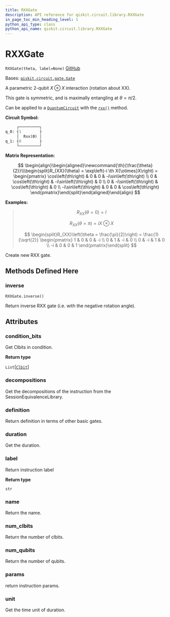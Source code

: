 ```yaml
---
title: RXXGate
description: API reference for qiskit.circuit.library.RXXGate
in_page_toc_min_heading_level: 1
python_api_type: class
python_api_name: qiskit.circuit.library.RXXGate
---
```


# RXXGate

<span id="qiskit.circuit.library.RXXGate" />

`RXXGate(theta, label=None)` [GitHub](https://github.com/qiskit/qiskit/tree/stable/0.22/qiskit/circuit/library/standard_gates/rxx.py "view source code")

Bases: [`qiskit.circuit.gate.Gate`](qiskit.circuit.Gate "qiskit.circuit.gate.Gate")

A parametric 2-qubit $X \otimes X$ interaction (rotation about XX).

This gate is symmetric, and is maximally entangling at $\theta = \pi/2$.

Can be applied to a [`QuantumCircuit`](qiskit.circuit.QuantumCircuit "qiskit.circuit.QuantumCircuit") with the [`rxx()`](qiskit.circuit.QuantumCircuit#rxx "qiskit.circuit.QuantumCircuit.rxx") method.

**Circuit Symbol:**

```python
     ┌─────────┐
q_0: ┤1        ├
     │  Rxx(ϴ) │
q_1: ┤0        ├
     └─────────┘
```

**Matrix Representation:**

$$
 \begin{align}\begin{aligned}\newcommand{\th}{\frac{\theta}{2}}\\\begin{split}R_{XX}(\theta) = \exp\left(-i \th X{\otimes}X\right) =
    \begin{pmatrix}
        \cos\left(\th\right)   & 0           & 0           & -i\sin\left(\th\right) \\
        0           & \cos\left(\th\right)   & -i\sin\left(\th\right) & 0 \\
        0           & -i\sin\left(\th\right) & \cos\left(\th\right)   & 0 \\
        -i\sin\left(\th\right) & 0           & 0           & \cos\left(\th\right)
    \end{pmatrix}\end{split}\end{aligned}\end{align} 
$$

**Examples:**

> $$
> R_{XX}(\theta = 0) = I
> $$
>
> $$
> R_{XX}(\theta = \pi) = i X \otimes X
> $$
>
> $$
> \begin{split}R_{XX}\left(\theta = \frac{\pi}{2}\right) = \frac{1}{\sqrt{2}}
>                         \begin{pmatrix}
>                             1  & 0  & 0  & -i \\
>                             0  & 1  & -i & 0 \\
>                             0  & -i & 1  & 0 \\
>                             -i & 0  & 0  & 1
>                         \end{pmatrix}\end{split}
> $$

Create new RXX gate.

## Methods Defined Here

### inverse

<span id="qiskit.circuit.library.RXXGate.inverse" />

`RXXGate.inverse()`

Return inverse RXX gate (i.e. with the negative rotation angle).

## Attributes

<span id="qiskit.circuit.library.RXXGate.condition_bits" />

### condition\_bits

Get Clbits in condition.

**Return type**

`List`\[[`Clbit`](qiskit.circuit.Clbit "qiskit.circuit.classicalregister.Clbit")]

<span id="qiskit.circuit.library.RXXGate.decompositions" />

### decompositions

Get the decompositions of the instruction from the SessionEquivalenceLibrary.

<span id="qiskit.circuit.library.RXXGate.definition" />

### definition

Return definition in terms of other basic gates.

<span id="qiskit.circuit.library.RXXGate.duration" />

### duration

Get the duration.

<span id="qiskit.circuit.library.RXXGate.label" />

### label

Return instruction label

**Return type**

`str`

<span id="qiskit.circuit.library.RXXGate.name" />

### name

Return the name.

<span id="qiskit.circuit.library.RXXGate.num_clbits" />

### num\_clbits

Return the number of clbits.

<span id="qiskit.circuit.library.RXXGate.num_qubits" />

### num\_qubits

Return the number of qubits.

<span id="qiskit.circuit.library.RXXGate.params" />

### params

return instruction params.

<span id="qiskit.circuit.library.RXXGate.unit" />

### unit

Get the time unit of duration.

